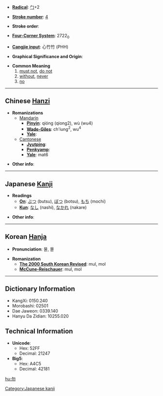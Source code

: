 * '''[[Wiktionary:Chinese radical index| Radical]]''': [[Wiktionary:Chinese radical index 勹|勹]]+2

* '''[[Wiktionary:Chinese total strokes index|Stroke number]]''': [[Wiktionary:Chinese total strokes index 4|4]]

* '''Stroke order''': 

* '''[[Wiktionary:Chinese four corner index|Four-Corner System]]''': 2722<sub>0</sub>

* '''[[Wiktionary:Chinese Cangjie index|Cangjie input]]''': 心竹竹 (PHH)

* '''Graphical Significance and Origin''': 

* '''Common Meaning'''
*#[[must not]], [[do not]]
*# [[without]], [[never]]
*# [[no]]

----

== Chinese [[Hanzi]] ==

* '''Romanizations'''
** [[Mandarin]]
*** '''[[Pinyin]]''': qióng (qiong2), wù (wu4)
*** '''[[Wade-Giles]]''': ch'iung<sup>2</sup>, wu<sup>4</sup>
*** '''[[Yale]]''': 
**[[Cantonese]]
***'''[[Jyutping]]''':
***'''[[Penkyamp]]''': 
***'''[[Yale]]''': mat6

* '''Other info''': 

----

== Japanese [[Kanji]] ==

* '''Readings'''
** '''[[On]]''': [[ぶつ]] (butsu), [[ぼつ]] (botsu), [[もち]] (mochi)
** '''[[Kun]]''': [[なし]] (nashi), [[なかれ]] (nakare)

* '''Other info''':  

----

== Korean [[Hanja]] ==

* '''Pronunciation''': 물, 몰

* '''Romanization'''
** '''[[The 2000 South Korean Revised Romanization|The 2000 South Korean Revised]]''': mul, mol
** '''[[McCune-Reischauer]]''': mul, mol

----

== Dictionary Information ==

* KangXi: 0150.240
* Morobashi: 02501
* Dae Jaweon: 0339.140
* Hanyu Da Zidian: 10255.020

== Technical Information ==

* '''Unicode''':
** Hex: 52FF
** Decimal: 21247
* '''Big5''':
** Hex: A4C5
** Decimal: 42181

[[Category:Japanese kanji]]
[[hu:勿]]